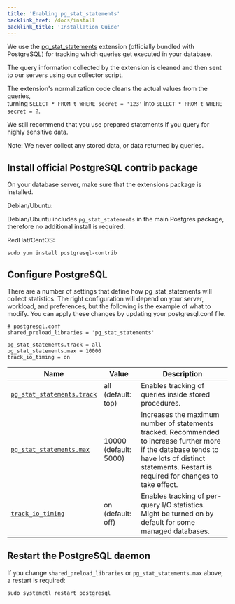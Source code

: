 ```yaml
---
title: 'Enabling pg_stat_statements'
backlink_href: /docs/install
backlink_title: 'Installation Guide'
---
```


We use the [pg_stat_statements](http://www.postgresql.org/docs/current/static/pgstatstatements.html) extension (officially bundled with PostgreSQL) for tracking which queries get executed in your database.

The query information collected by the extension is cleaned and then sent to our servers using our collector script.

The extension's normalization code cleans the actual values from the queries,<br />
turning ```SELECT * FROM t WHERE secret = '123'``` into ```SELECT * FROM t WHERE secret = ?```.

We still recommend that you use prepared statements if you query for highly sensitive data.

Note: We never collect any stored data, or data returned by queries.

## Install official PostgreSQL contrib package

On your database server, make sure that the extensions package is installed.

Debian/Ubuntu:

Debian/Ubuntu includes `pg_stat_statements` in the main Postgres package,
therefore no additional install is required.

RedHat/CentOS:

```
sudo yum install postgresql-contrib
```

## Configure PostgreSQL

There are a number of settings that define how pg_stat_statements will collect
statistics.
The right configuration will depend on your server, workload, and preferences,
but the following is the example of what to modify.
You can apply these changes by updating your postgresql.conf file.

```
# postgresql.conf
shared_preload_libraries = 'pg_stat_statements'

pg_stat_statements.track = all
pg_stat_statements.max = 10000
track_io_timing = on
```

<table>
  <thead>
    <tr>
      <th>Name</th>
      <th>Value</th>
      <th>Description</th>
    </tr>
  </thead>
  <tbody>
    <tr>
      <td>
        <a target="_blank" href="https://www.postgresql.org/docs/current/pgstatstatements.html#PGSTATSTATEMENTS-CONFIG-PARAMS">
          <code>pg_stat_statements.track</code>
        </a>
      </td>
      <td>all (default: top)</td>
      <td>Enables tracking of queries inside stored procedures.</td>
    </tr>
    <tr>
      <td>
        <a target="_blank" href="https://www.postgresql.org/docs/current/pgstatstatements.html#PGSTATSTATEMENTS-CONFIG-PARAMS">
          <code>pg_stat_statements.max</code>
        </a>
      </td>
      <td>10000 (default: 5000)</td>
      <td>
        Increases the maximum number of statements tracked.
        Recommended to increase further more if the database tends to have lots of distinct statements.
        Restart is required for changes to take effect.
      </td>
    </tr>
    <tr>
      <td>
        <a target="_blank" href="https://www.postgresql.org/docs/current/runtime-config-statistics.html">
          <code>track_io_timing</code>
        </a>
      </td>
      <td>on (default: off)</td>
      <td>Enables tracking of per-query I/O statistics. Might be turned on by default for some managed databases.</td>
    </tr>
  </tbody>
</table>

## Restart the PostgreSQL daemon

If you change `shared_preload_libraries` or `pg_stat_statements.max` above, a restart is required:

```
sudo systemctl restart postgresql
```


<br />
<div><SignupCTA eventLabel="Docs" /></div>

